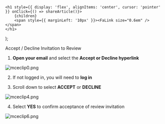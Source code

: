 

    <h1 style={{ display: 'flex', alignItems: 'center', cursor: 'pointer' }} onClick={() => shareArticle()}>
        {children} 
        <span style={{ marginLeft: '10px' }}><FaLink size="0.6em" /></span>
    </h1>
);

<ToastContainer />

<ClickableTitle>Accept / Decline Invitation to Review</ClickableTitle>




1. **Open your email** and select the **Accept or Decline hyperlink**


![mceclip0.png](../../../resources/article-images/4412374638739-Accept-Decline-Invitation-to-Review_1.png)


2. If not logged in, you will need to **log in**


3. Scroll down to select **ACCEPT** or **DECLINE**


![mceclip4.png](../../../resources/article-images/4412374638739-Accept-Decline-Invitation-to-Review_2.png)


4. Select **YES** to confirm acceptance of review invitation


![mceclip6.png](../../../resources/article-images/4412374638739-Accept-Decline-Invitation-to-Review_3.png)



